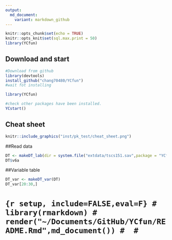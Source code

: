 ```yaml
---
output:
  md_document:
    variant: markdown_github
---
```


```r
knitr::opts_chunk$set(echo = TRUE)
knitr::opts_knit$set(sql.max.print = 50)
library(YCfun)
```

## Download and start
```r
#Download from github
library(devtools)
install_github("chang70480/YCfun")
#wait fot installing

library(YCfun)

#check other packages have been installed.
YCstart()
```

  
## Cheat sheet
  
```r
knitr::include_graphics("inst/pk_test/cheat_sheet.png")

```

##Read data

```r
DT <- makeDT_lab(dir = system.file("extdata/tscs151.sav",package = "YCfun"))
DT$v6a
```


##Variable table
```r
DT_var <- makeDT_var(DT)
DT_var[20:30,]
```



# ```{r setup, include=FALSE,eval=F}
# library(rmarkdown)
# render("~/Documents/GitHub/YCfun/README.Rmd",md_document())
# 
# ```
